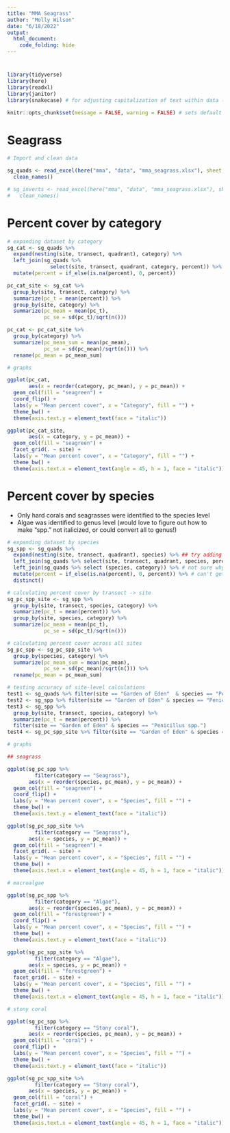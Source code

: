 ```yaml
---
title: "MMA Seagrass"
author: "Molly Wilson"
date: "6/18/2022"
output: 
  html_document:
    code_folding: hide
---
```

# {.tabset}

```r
library(tidyverse)
library(here) 
library(readxl) 
library(janitor)
library(snakecase) # for adjusting capitalization of text within data (e.g., species names)

knitr::opts_chunk$set(message = FALSE, warning = FALSE) # sets default for each chunk
```

# Seagrass

```r
# Import and clean data

sg_quads <- read_excel(here("mma", "data", "mma_seagrass.xlsx"), sheet = "quadrants") %>%  
  clean_names()

# sg_inverts <- read_excel(here("mma", "data", "mma_seagrass.xlsx"), sheet = "inverts") %>%  
#   clean_names()
```

# Percent cover by category
```r
# expanding dataset by category
sg_cat <- sg_quads %>%
  expand(nesting(site, transect, quadrant), category) %>%
  left_join(sg_quads %>%
              select(site, transect, quadrant, category, percent)) %>%
  mutate(percent = if_else(is.na(percent), 0, percent))

pc_cat_site <- sg_cat %>%
  group_by(site, transect, category) %>%
  summarize(pc_t = mean(percent)) %>%
  group_by(site, category) %>%
  summarize(pc_mean = mean(pc_t),
            pc_se = sd(pc_t)/sqrt(n()))

pc_cat <- pc_cat_site %>%
  group_by(category) %>%
  summarize(pc_mean_sum = mean(pc_mean),
            pc_se = sd(pc_mean)/sqrt(n())) %>%
  rename(pc_mean = pc_mean_sum)

# graphs

ggplot(pc_cat, 
       aes(x = reorder(category, pc_mean), y = pc_mean)) +
  geom_col(fill = "seagreen") +
  coord_flip() +
  labs(y = "Mean percent cover", x = "Category", fill = "") +
  theme_bw() +
  theme(axis.text.y = element_text(face = "italic"))

ggplot(pc_cat_site,
       aes(x = category, y = pc_mean)) +
  geom_col(fill = "seagreen") +
  facet_grid(. ~ site) +
  labs(y = "Mean percent cover", x = "Category", fill = "") +
  theme_bw() +
  theme(axis.text.x = element_text(angle = 45, h = 1, face = "italic"))
```

# Percent cover by species
* Only hard corals and seagrasses were identified to the species level
* Algae was identified to genus level (would love to figure out how to make "spp." not italicized, or could convert all to genus!)
```r
# expanding dataset by species
sg_spp <- sg_quads %>%
  expand(nesting(site, transect, quadrant), species) %>% ## try adding nesting(species, category)
  left_join(sg_quads %>% select(site, transect, quadrant, species, percent)) %>%
  left_join(sg_quads %>% select (species, category)) %>% # not sure why this wasn't working in the same line
  mutate(percent = if_else(is.na(percent), 0, percent)) %>% # can't get replace_na to work so using this instead
  distinct()

# calculating percent cover by transect -> site
sg_pc_spp_site <- sg_spp %>%
  group_by(site, transect, species, category) %>%
  summarize(pc_t = mean(percent)) %>%
  group_by(site, species, category) %>%
  summarize(pc_mean = mean(pc_t),
            pc_se = sd(pc_t)/sqrt(n()))

# calculating percent cover across all sites
sg_pc_spp <- sg_pc_spp_site %>%
  group_by(species, category) %>%
  summarize(pc_mean_sum = mean(pc_mean),
            pc_se = sd(pc_mean)/sqrt(n())) %>%
  rename(pc_mean = pc_mean_sum)

# testing accuracy of site-level calculations
test1 <- sg_quads %>% filter(site == "Garden of Eden"  & species == "Penicillus spp.")
test2 <- sg_spp %>% filter(site == "Garden of Eden" & species == "Penicillus spp.")
test3 <- sg_spp %>%
  group_by(site, transect, species, category) %>%
  summarize(pc_t = mean(percent)) %>%
  filter(site == "Garden of Eden" & species == "Penicillus spp.")
test4 <- sg_pc_spp_site %>% filter(site == "Garden of Eden" & species == "Penicillus spp.")

# graphs

## seagrass

ggplot(sg_pc_spp %>% 
         filter(category == "Seagrass"), 
       aes(x = reorder(species, pc_mean), y = pc_mean)) +
  geom_col(fill = "seagreen") +
  coord_flip() +
  labs(y = "Mean percent cover", x = "Species", fill = "") +
  theme_bw() +
  theme(axis.text.y = element_text(face = "italic"))

ggplot(sg_pc_spp_site %>% 
         filter(category == "Seagrass"), 
       aes(x = species, y = pc_mean)) +
  geom_col(fill = "seagreen") +
  facet_grid(. ~ site) +
  labs(y = "Mean percent cover", x = "Species", fill = "") +
  theme_bw() +
  theme(axis.text.x = element_text(angle = 45, h = 1, face = "italic"))

# macroalgae

ggplot(sg_pc_spp %>% 
         filter(category == "Algae"), 
       aes(x = reorder(species, pc_mean), y = pc_mean)) +
  geom_col(fill = "forestgreen") +
  coord_flip() +
  labs(y = "Mean percent cover", x = "Species", fill = "") +
  theme_bw() +
  theme(axis.text.y = element_text(face = "italic"))

ggplot(sg_pc_spp_site %>% 
         filter(category == "Algae"), 
       aes(x = species, y = pc_mean)) +
  geom_col(fill = "forestgreen") +
  facet_grid(. ~ site) +
  labs(y = "Mean percent cover", x = "Species", fill = "") +
  theme_bw() +
  theme(axis.text.x = element_text(angle = 45, h = 1, face = "italic"))

# stony coral

ggplot(sg_pc_spp %>% 
         filter(category == "Stony coral"), 
       aes(x = reorder(species, pc_mean), y = pc_mean)) +
  geom_col(fill = "coral") +
  coord_flip() +
  labs(y = "Mean percent cover", x = "Species", fill = "") +
  theme_bw() +
  theme(axis.text.y = element_text(face = "italic"))

ggplot(sg_pc_spp_site %>% 
         filter(category == "Stony coral"), 
       aes(x = species, y = pc_mean)) +
  geom_col(fill = "coral") +
  facet_grid(. ~ site) +
  labs(y = "Mean percent cover", x = "Species", fill = "") +
  theme_bw() +
  theme(axis.text.x = element_text(angle = 45, h = 1, face = "italic"))
  
```




